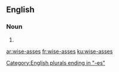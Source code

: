 {{also|wiseasses}}
==English==

===Noun===
{{head|en|noun plural form}}

# {{plural of|wise-ass|lang=en}}

[[Category:English plurals ending in "-es"]]

[[ar:wise-asses]]
[[fr:wise-asses]]
[[ku:wise-asses]]